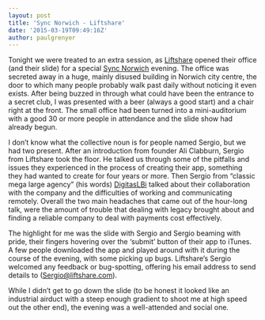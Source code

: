 ```yaml
---
layout: post
title: 'Sync Norwich - Liftshare'
date: '2015-03-19T09:49:16Z'
author: paulgrenyer
---
```


Tonight we were treated to an extra session, as [Liftshare](https://liftshare.com/uk) opened their office (and their slide) for a special [Sync Norwich](http://www.meetup.com/syncnorwich/) evening. The office was secreted away in a huge, mainly disused building in Norwich city centre, the door to which many people probably walk past daily without noticing it even exists. After being buzzed in through what could have been the entrance to a secret club, I was presented with a beer (always a good start) and a chair right at the front. The small office had been turned into a mini-auditorium with a good 30 or more people in attendance and the slide show had already begun.

I don’t know what the collective noun is for people named Sergio, but we had two present. After an introduction from founder Ali Clabburn, Sergio from Liftshare took the floor. He talked us through some of the pitfalls and issues they experienced in the process of creating their app, something they had wanted to create for four years or more. Then Sergio from “classic mega large agency” (his words) [DigitasLBi](http://www.digitaslbi.com/uk/) talked about their collaboration with the company and the difficulties of working and communicating remotely. Overall the two main headaches that came out of the hour-long talk, were the amount of trouble that dealing with legacy brought about and finding a reliable company to deal with payments cost effectively.

The highlight for me was the slide with Sergio and Sergio beaming with pride, their fingers hovering over the ‘submit’ button of their app to iTunes. A few people downloaded the app and played around with it during the course of the evening, with some picking up bugs. Liftshare’s Sergio welcomed any feedback or bug-spotting, offering his email address to send details to ([Sergio@liftshare.com](mailto:Sergio@liftshare.com)).

While I didn’t get to go down the slide (to be honest it looked like an industrial airduct with a steep enough gradient to shoot me at high speed out the other end), the evening was a well-attended and social one.